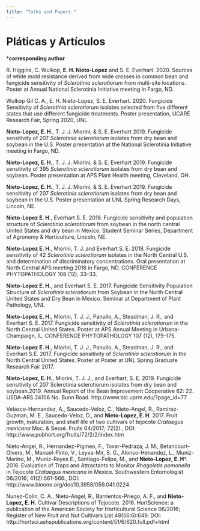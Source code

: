 ```yaml
---
title: "Talks and Papers "
---
```


 
# Pláticas y Artículos
  
  
***corresponding author**    

R. Higgins, C. Wulkop, **E. H. Nieto-Lopez** and S. E. Everhart. 2020. Sources of white mold resistance derived from wide crosses in common bean and fungicide sensitivity of _Sclerotinia sclerotiorum_ from multi-site locations. Poster at Annual National Sclerotinia Initiative meeting in Fargo, ND.

Wulkop Gil C. A., E. H. Nieto-Lopez, S. E. Everhart. 2020. Fungicide Sensitivity of _Sclerotinia sclerotiorum_ isolates selected from five different states that use different fungicide treatments. Poster presentation, UCARE Research Fair, Spring 2020, UNL.

**Nieto-Lopez, E. H.**, T. J. J. Miorini, & S. E. Everhart 2019. Fungicide sensitivity of 207 _Sclerotinia sclerotiorum_ isolates from dry bean and soybean in the U.S. Poster presentation at the National Sclerotinia Initiative meeting in Fargo, ND.

**Nieto-Lopez, E. H.**, T. J. J. Miorini, & S. E. Everhart 2019. Fungicide sensitivity of 395 _Sclerotinia sclerotiorum_ isolates from dry bean and soybean. Poster presentation at APS Plant Health meeting, Cleveland, OH.

**Nieto-Lopez, E. H.**, T. J. J. Miorini, & S. E. Everhart 2019. Fungicide sensitivity of 207 _Sclerotinia sclerotiorum_ isolates from dry bean and soybean in the U.S. Poster presentation at UNL Spring Research Days, Lincoln, NE.

**Nieto-Lopez E. H.**, Everhart S. E. 2018.  Fungicide sensitivity and population structure of _Sclerotinia sclerotiorum_ from soybean in the north central United States and dry bean in Mexico. Student Seminar Series, Department of Agronomy & Horticulture, Lincoln, NE.

**Nieto-Lopez E. H.**, Miorini, T. J.,and Everhart S. E. 2018. Fungicide sensitivity of 42 _Sclerotinia sclerotiorum_ isolates in the North Central U.S. and determination of discriminatory concentrations. Oral presentation at North Central APS meeting 2018 in Fargo, ND. CONFERENCE PHYTOPATHOLOGY 108 (12), 33–33.

**Nieto-Lopez E. H.**, and Everhart S. E. 2017. Fungicide Sensitivity Population Structure of _Sclerotinia sclerotiorum_ from Soybean in the North
Central United States and Dry Bean in Mexico. Seminar at Department of
Plant Pathology, UNL

**Nieto-Lopez E. H.**, Miorini, T. J. J., Panullo, A., Steadman, J. R., and Everhart S. E. 2017. Fungicide sensitivity of _Sclerotinia sclerotiorum_ in the North Central United States. Poster at APS Annual Meeting  in Urbana-Champaign, IL. CONFERENCE PHYTOPATHOLOGY 107 (12), 175–175.

**Nieto-Lopez E. H.**, Miorini, T. J. J., Panullo, A., Steadman, J. R., and
Everhart S.E. 2017. Fungicide sensitivity of _Sclerotinia sclerotiorum_ in the
North Central United States. Poster at Poster at UNL Spring Graduate Research Fair 2017.

**Nieto-Lopez, E. H.**, Miorini, T. J. J., and Everhart, S. E. 2019. Fungicide sensitivity of 207 Sclerotinia sclerotiorum isolates from dry bean and soybean.2019. Annual Report of the Bean Improvement Cooperative 62: 22. USDA-ARS 24106 No. Bunn Road. http://www.bic.uprm.edu/?page_id=77

Velasco-Hernandez, A., Saucedo-Veloz, C., Nieto-Angel, R., Ramirez-Guzman, M. E., Saucedo-Veloz, D., and **Nieto-Lopez, E. H**. 2017. Fruit growth, maturation, and shelf life of two cultivars of tejocote _Crataegus mexicana_ Moc. & Sessé. Fruits 04/2017; 72(2)., DOI:
http://www.pubhort.org/fruits/72/2/2/index.htm

Nieto-Angel, R., Hernandez-Pigmeo, F., Tovar-Pedraza, J. M., Betancourt-Olvera, M., Manuel-Pinto, V., Leyva-Mir, S. G., Alonso-Henandez, L., Muniz-Merino, M., Muniz-Reyes E., Santiago-Felipe, M., and **Nieto-Lopez, E. H***. 2016. Evaluation of Traps and Attractants to Monitor _Rhagoletis pomonella_ in Tejocote _Crataegus mexicana_ in Mexico. Southwestern Entomologist 06/2016; 41(2):561-566., DOI:
http://www.bioone.org/doi/10.3958/059.041.0224

Nunez-Colin, C. A., Nieto-Angel, R., Barrientos-Priego, A. F., and **Nieto-Lopez, E. H.** Cultivar Descriptions of Tejocote. 2016. HortScience: a publication of the American Society for Horticultural Science 06/2016; Register
of New Fruit and Nut Cultivars List 48(56:6):649. DOI:
http://hortsci.ashspublications.org/content/51/6/620.full.pdf+html


